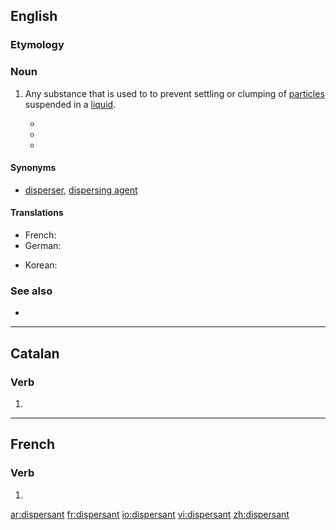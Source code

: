 ==English==

===Etymology===
{{suffix|disperse|ant|lang=en}}

===Noun===
{{en-noun}}

# {{context|chemistry|lang=en}} Any substance that is used to to prevent settling or clumping of [[particle]]s suspended in a [[liquid]].
#* {{quote-book|author=Tony E. Hart|chapter=Letters of Agreement for the use of '''Dispersants'''|title=Oil '''dispersants''': new ecological approaches‎|page=152|editor=L. Michael Flaherty|year=1989|passage=Since the effectiveness of '''dispersants''' is time-critical, the sooner that concurrence can be obtained and the '''dispersant''' applied, the more effective such }}
#* {{quote-book|title=Using oil spill '''dispersants''' on the sea|‎page=122|author=National Research Council (U.S.). Committee on Effectiveness of Oil Spill '''Dispersants'''|year=1989|passage=Effects due to the '''dispersant''' solvent and surfactants in the water column may be surmised only from laboratory studies}}
#* {{quote-news|title=Less Toxic '''Dispersants''' Lose Out in BP Oil Spill Cleanup|work=New York Times|author=Paul Quinlan|date=May 13|year=2010|passage=Scientists warn that the dispersed oil, as well as the '''dispersants''' themselves, might cause long-term harm to marine life.}}

====Synonyms====
* {{sense|chemistry}} [[disperser]], [[dispersing agent]]

====Translations====
{{trans-top|substance used to stabilize a dispersion}}
* French: {{t+|fr|dispersant}}
* German: {{t|de|Dispergiermittel|n}}
{{trans-mid}}
* Korean: {{t|ko|분산제|sc=Hang}}
{{trans-bottom}}

===See also===
* {{pedia}}

----

==Catalan==

===Verb===
{{head|ca|verb form}}

# {{ca-verb form of|t=pres|m=ptc|dispersar}}

----

==French==

===Verb===
{{head|fr|present participle}}

# {{present participle of|disperser|lang=fr|nocat=1}}

[[ar:dispersant]]
[[fr:dispersant]]
[[io:dispersant]]
[[vi:dispersant]]
[[zh:dispersant]]
